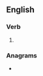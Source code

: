 ==English==

===Verb===
{{head|en|verb form}}

# {{en-third-person singular of|dewater}}

===Anagrams===
* {{anagrams|en|a=adeerstw|starweed|tarweeds}}
